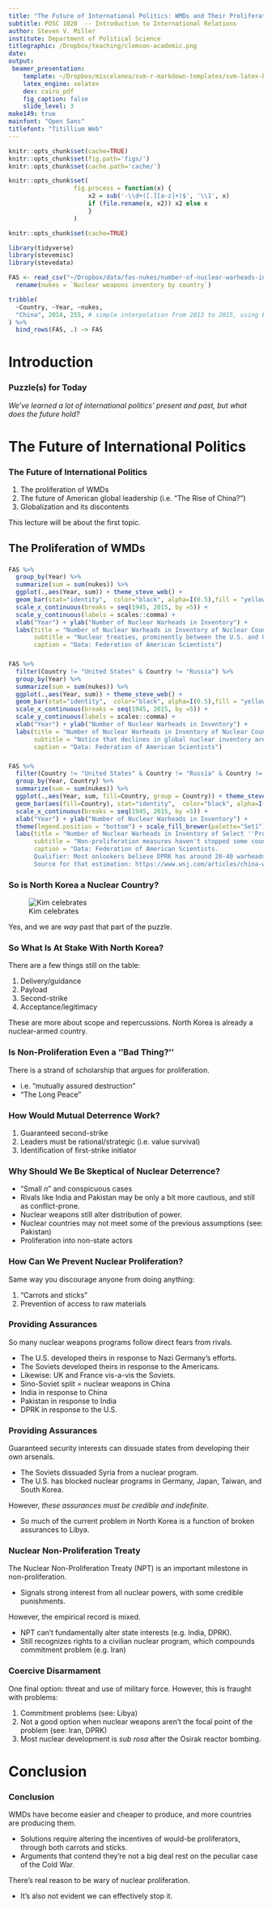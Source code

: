 ```yaml
---
title: "The Future of International Politics: WMDs and Their Proliferation"
subtitle: POSC 1020  -- Introduction to International Relations
author: Steven V. Miller
institute: Department of Political Science
titlegraphic: /Dropbox/teaching/clemson-academic.png
date: 
output:
 beamer_presentation:
    template: ~/Dropbox/miscelanea/svm-r-markdown-templates/svm-latex-beamer.tex
    latex_engine: xelatex
    dev: cairo_pdf
    fig_caption: false
    slide_level: 3
make149: true
mainfont: "Open Sans"
titlefont: "Titillium Web"
---
```


```r
knitr::opts_chunk$set(cache=TRUE)
knitr::opts_chunk$set(fig.path='figs/')
knitr::opts_chunk$set(cache.path='cache/')

knitr::opts_chunk$set(
                  fig.process = function(x) {
                      x2 = sub('-\\d+([.][a-z]+)$', '\\1', x)
                      if (file.rename(x, x2)) x2 else x
                      }
                  )
```

```r
knitr::opts_chunk$set(cache=TRUE)

library(tidyverse)
library(stevemisc)
library(stevedata)

FAS <- read_csv("~/Dropbox/data/fas-nukes/number-of-nuclear-warheads-in-the-inventory-of-the-nuclear-powers-1945-2014.csv") %>%
  rename(nukes = `Nuclear weapons inventory by country`)

tribble(
  ~Country, ~Year, ~nukes,
  "China", 2014, 255, # simple interpolation from 2013 to 2015, using Bulletin data
) %>%
  bind_rows(FAS, .) -> FAS

```


# Introduction
### Puzzle(s) for Today

*We've learned a lot of international politics' present and past, but what does the future hold?*


# The Future of International Politics
### The Future of International Politics

1. The proliferation of WMDs
2. The future of American global leadership (i.e. "The Rise of China?")
3. Globalization and its discontents

This lecture will be about the first topic.

## The Proliferation of WMDs
###

```r

FAS %>%
  group_by(Year) %>%
  summarize(sum = sum(nukes)) %>%
  ggplot(.,aes(Year, sum)) + theme_steve_web() +
  geom_bar(stat="identity",  color="black", alpha=I(0.5),fill = "yellowgreen") +
  scale_x_continuous(breaks = seq(1945, 2015, by =5)) +
  scale_y_continuous(labels = scales::comma) +
  xlab("Year") + ylab("Number of Nuclear Warheads in Inventory") +
  labs(title = "Number of Nuclear Warheads in Inventory of Nuclear Countries, 1945-2014",
       subtitle = "Nuclear treaties, prominently between the U.S. and USSR/Russia, have seen an important decline in global nuclear inventory",
       caption = "Data: Federation of American Scientists")

```
  

###

```r

FAS %>%
  filter(Country != "United States" & Country != "Russia") %>%
  group_by(Year) %>%
  summarize(sum = sum(nukes)) %>%
  ggplot(.,aes(Year, sum)) + theme_steve_web() +
  geom_bar(stat="identity",  color="black", alpha=I(0.5),fill = "yellowgreen") +
  scale_x_continuous(breaks = seq(1945, 2015, by =5)) +
  scale_y_continuous(labels = scales::comma) +
  xlab("Year") + ylab("Number of Nuclear Warheads in Inventory") +
  labs(title = "Number of Nuclear Warheads in Inventory of Nuclear Countries (Excluding the U.S. and Russia), 1945-2014",
       subtitle = "Notice that declines in global nuclear inventory are effectively functions of de-nuclearization in the U.S. and Russia.",
       caption = "Data: Federation of American Scientists")

```


###

```r

FAS %>%
  filter(Country != "United States" & Country != "Russia" & Country != "United Kingdom" & Country != "France") %>%
  group_by(Year, Country) %>%
  summarize(sum = sum(nukes)) %>%
  ggplot(.,aes(Year, sum, fill=Country, group = Country)) + theme_steve_web() +
  geom_bar(aes(fill=Country), stat="identity",  color="black", alpha=I(0.5)) +
  scale_x_continuous(breaks = seq(1945, 2015, by =5)) +
  xlab("Year") + ylab("Number of Nuclear Warheads in Inventory") +
  theme(legend.position = "bottom") + scale_fill_brewer(palette="Set1") +
  labs(title = "Number of Nuclear Warheads in Inventory of Select ''Problem'' Countries, 1945-2014",
       subtitle = "Non-proliferation measures haven't stopped some countries from pushing for and even expanding nuclear arsenals.",
       caption = "Data: Federation of American Scientists.
       Qualifier: Most onlookers believe DPRK has around 20-40 warheads as of 2016.
       Source for that estimation: https://www.wsj.com/articles/china-warns-north-korean-nuclear-threat-is-rising-1429745706")

```


### So is North Korea a Nuclear Country?

![Kim celebrates](kim-jong-un.JPG)

Yes, and we are *way* past that part of the puzzle.

### So What Is At Stake With North Korea?

There are a few things still on the table:

1. Delivery/guidance
2. Payload
3. Second-strike
4. Acceptance/legitimacy

These are more about scope and repercussions. North Korea is already a nuclear-armed country.

### Is Non-Proliferation Even a ''Bad Thing?''

There is a strand of scholarship that argues for proliferation.

- i.e. "mutually assured destruction"
- "The Long Peace"

### How Would Mutual Deterrence Work?

1. Guaranteed second-strike
2. Leaders must be rational/strategic (i.e. value survival)
3. Identification of first-strike initiator

### Why Should We Be Skeptical of Nuclear Deterrence?

- "Small *n*" and conspicuous cases
- Rivals like India and Pakistan may be only a bit more cautious, and still as conflict-prone.
- Nuclear weapons still alter distribution of power.
- Nuclear countries may not meet some of the previous assumptions (see: Pakistan)
- Proliferation into non-state actors

### How Can We Prevent Nuclear Proliferation?

Same way you discourage anyone from doing anything:

1. "Carrots and sticks"
2. Prevention of access to raw materials

### Providing Assurances

So many nuclear weapons programs follow direct fears from rivals.

- The U.S. developed theirs in response to Nazi Germany's efforts.
- The Soviets developed theirs in response to the Americans.
- Likewise: UK and France vis-a-vis the Soviets.
- Sino-Soviet split = nuclear weapons in China
- India in response to China
- Pakistan in response to India
- DPRK in response to the U.S.

### Providing Assurances

Guaranteed security interests can dissuade states from developing their own arsenals.

- The Soviets dissuaded Syria from a nuclear program.
- The U.S. has blocked nuclear programs in Germany, Japan, Taiwan, and South Korea.

However, *these assurances must be credible and indefinite*.

- So much of the current problem in North Korea is a function of broken assurances to Libya.

### Nuclear Non-Proliferation Treaty

The Nuclear Non-Proliferation Treaty (NPT) is an important milestone in non-proliferation.

- Signals strong interest from all nuclear powers, with some credible punishments.

However, the empirical record is mixed.

- NPT can't fundamentally alter state interests (e.g. India, DPRK).
- Still recognizes rights to a civilian nuclear program, which compounds commitment problem (e.g. Iran)

### Coercive Disarmament

One final option: threat and use of military force. However, this is fraught with problems:

1. Commitment problems (see: Libya)
2. Not a good option when nuclear weapons aren't the focal point of the problem (see: Iran, DPRK)
3. Most nuclear development is *sub rosa* after the Osirak reactor bombing.

# Conclusion
### Conclusion

WMDs have become easier and cheaper to produce, and more countries are producing them.

- Solutions require altering the incentives of would-be proliferators, through both carrots and sticks.
- Arguments that contend they're not a big deal rest on the peculiar case of the Cold War.

There's real reason to be wary of nuclear proliferation.

- It's also not evident we can effectively stop it.